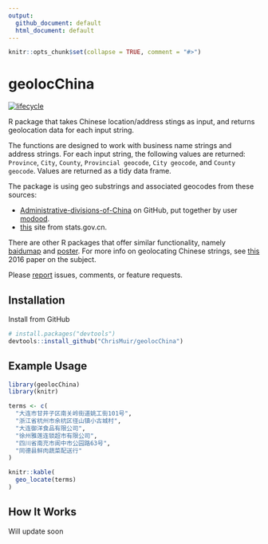 ```yaml
---
output:
  github_document: default
  html_document: default
---
```


<!-- README.md is generated from README.Rmd. Please edit that file -->

```r
knitr::opts_chunk$set(collapse = TRUE, comment = "#>")
```

geolocChina
========

[![lifecycle](https://img.shields.io/badge/lifecycle-experimental-orange.svg)](https://www.tidyverse.org/lifecycle/#experimental)

R package that takes Chinese location/address stings as input, and returns geolocation data for each input string.

The functions are designed to work with business name strings and address strings. For each input string, the following values are returned: `Province`, `City`, `County`, `Provincial geocode`, `City geocode`, and `County geocode`. Values are returned as a tidy data frame.

The package is using geo substrings and associated geocodes from these sources:

* [Administrative-divisions-of-China](https://github.com/modood/Administrative-divisions-of-China) on GitHub, put together by user [modood](https://github.com/modood).
* [this](http://www.stats.gov.cn/tjsj/tjbz/tjyqhdmhcxhfdm/) site from stats.gov.cn.

There are other R packages that offer similar functionality, namely [baidumap](https://github.com/badbye/baidumap) and [poster](https://github.com/Ironholds/poster). For more info on geolocating Chinese strings, see [this](https://pdfs.semanticscholar.org/ca9d/2d09d0a2420a7ce398e14ed43f8cd7464705.pdf) 2016 paper on the subject.

Please [report](https://github.com/ChrisMuir/geolocChina/issues) issues, comments, or feature requests.

Installation
------------

Install from GitHub

```r
# install.packages("devtools")
devtools::install_github("ChrisMuir/geolocChina")
```

Example Usage
-------------

```r
library(geolocChina)
library(knitr)

terms <- c(
  "大连市甘井子区南关岭街道姚工街101号",
  "浙江省杭州市余杭区径山镇小古城村",
  "大连御洋食品有限公司",
  "徐州雅莲连锁超市有限公司", 
  "四川省南充市阆中市公园路63号", 
  "同德县鲜肉蔬菜配送行"
)

knitr::kable(
  geo_locate(terms)
)
```

How It Works
------------

Will update soon